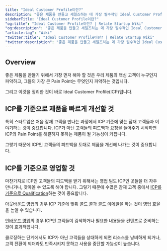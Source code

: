 ```yaml
---
title: "Ideal Customer Profile이란?"
description: "좋은 제품을 만들고 세일즈하는 데 가장 필수적인 Ideal Customer Profile은 무엇인지 설명합니다."
sidebarTitle: "Ideal Customer Profile이란?"
"og:title": "Ideal Customer Profile이란? | Relate Startup Wiki"
"og:description": "좋은 제품을 만들고 세일즈하는 데 가장 필수적인 Ideal Customer Profile은 무엇인지 설명합니다."
"article:tag": "Wiki"
"twitter:title": "Ideal Customer Profile이란? | Relate Startup Wiki"
"twitter:description": "좋은 제품을 만들고 세일즈하는 데 가장 필수적인 Ideal Customer Profile은 무엇인지 설명합니다."
---
```


## Overview
좋은 제품을 만들기 위해서 가장 먼저 해야 할 것은 우리 제품의 핵심 고객이 누구인지 파악하고, 그들의 가장 큰 Pain Point는 무엇인지 파악하는 것입니다. 

그리고 이것을 정리한 것이 바로 Ideal Customer Profile(ICP)입니다.

## ICP를 기준으로 제품을 빠르게 개선할 것

특히 스타트업은 처음 잠재 고객을 만나는 과정에서 ICP 기준에 맞는 잠재 고객들과 이야기하는 것이 중요합니다. ICP가 아닌 고객들의 피드백과 요청을 들어주기 시작하면 ICP의 Pain Point를 해결하지 못하는 제품이 될 가능성이 커집니다. 

그렇기 때문에 ICP인 고객들의 피드백을 토대로 제품을 개선해 나가는 것이 중요합니다. 

## ICP를 기준으로 영업할 것

마찬가지로 ICP인 고객들의 피드백을 받기 위해서는 영업 팀도 ICP인 곳들을 더 자주 만나거나, 찾아올 수 있도록 해야 합니다. 그렇기 때문에 수많은 잠재 고객 중에서 [ICP를 기준으로 Qualification](https://www.relate.kr/blog/how-to-qualify-leads/)하는 것이 중요합니다. 

[아웃바운드 영업](https://www.relate.kr/blog/how-to-run-an-effective-outbound-sales-process/)의 경우 ICP 기준에 맞춰 [콜드 콜](https://www.relate.kr/blog/how-to-cold-call/)과 [콜드 이메일](https://www.relate.kr/blog/how-to-run-cold-email-campaign/)을 하는 것이 영업 효율을 높일 수 있습니다. 

[인바운드 영업](https://www.relate.kr/blog/inbound-outbound-sales/)의 경우 ICP인 고객들이 검색하거나 필요한 내용들을 컨텐츠로 준비하는 것이 효과적입니다. 

클로징하는 단계에서도 ICP가 아닌 고객들을 상대하게 되면 리소스를 낭비하게 되거나, 고객 전환이 되더라도 만족시키지 못하고 사용을 중단할 가능성이 높습니다. 